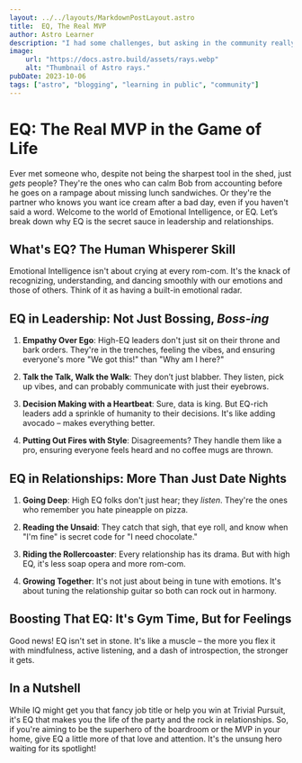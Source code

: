 ```yaml
---
layout: ../../layouts/MarkdownPostLayout.astro
title:  EQ, The Real MVP
author: Astro Learner
description: "I had some challenges, but asking in the community really helped!"
image:
    url: "https://docs.astro.build/assets/rays.webp"
    alt: "Thumbnail of Astro rays."
pubDate: 2023-10-06
tags: ["astro", "blogging", "learning in public", "community"]
---
```


# **EQ: The Real MVP in the Game of Life**

Ever met someone who, despite not being the sharpest tool in the shed, just *gets* people? They're the ones who can calm Bob from accounting before he goes on a rampage about missing lunch sandwiches. Or they're the partner who knows you want ice cream after a bad day, even if you haven't said a word. Welcome to the world of Emotional Intelligence, or EQ. Let’s break down why EQ is the secret sauce in leadership and relationships.

## What's EQ? The Human Whisperer Skill

Emotional Intelligence isn't about crying at every rom-com. It's the knack of recognizing, understanding, and dancing smoothly with our emotions and those of others. Think of it as having a built-in emotional radar.

## EQ in Leadership: Not Just Bossing, *Boss-ing*

1. **Empathy Over Ego**: High-EQ leaders don't just sit on their throne and bark orders. They're in the trenches, feeling the vibes, and ensuring everyone's more "We got this!" than "Why am I here?"

2. **Talk the Talk, Walk the Walk**: They don’t just blabber. They listen, pick up vibes, and can probably communicate with just their eyebrows.

3. **Decision Making with a Heartbeat**: Sure, data is king. But EQ-rich leaders add a sprinkle of humanity to their decisions. It's like adding avocado – makes everything better.

4. **Putting Out Fires with Style**: Disagreements? They handle them like a pro, ensuring everyone feels heard and no coffee mugs are thrown.

## EQ in Relationships: More Than Just Date Nights

1. **Going Deep**: High EQ folks don't just hear; they *listen*. They're the ones who remember you hate pineapple on pizza.

2. **Reading the Unsaid**: They catch that sigh, that eye roll, and know when "I'm fine" is secret code for "I need chocolate."

3. **Riding the Rollercoaster**: Every relationship has its drama. But with high EQ, it's less soap opera and more rom-com.

4. **Growing Together**: It's not just about being in tune with emotions. It's about tuning the relationship guitar so both can rock out in harmony.

## Boosting That EQ: It's Gym Time, But for Feelings

Good news! EQ isn't set in stone. It's like a muscle – the more you flex it with mindfulness, active listening, and a dash of introspection, the stronger it gets.

## In a Nutshell

While IQ might get you that fancy job title or help you win at Trivial Pursuit, it's EQ that makes you the life of the party and the rock in relationships. So, if you're aiming to be the superhero of the boardroom or the MVP in your home, give EQ a little more of that love and attention. It's the unsung hero waiting for its spotlight!